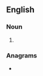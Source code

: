 ==English==

===Noun===
{{head|en|noun plural form}}

# {{plural of|vizierate|lang=en}}

===Anagrams===
* {{anagrams|en|varietizes}}